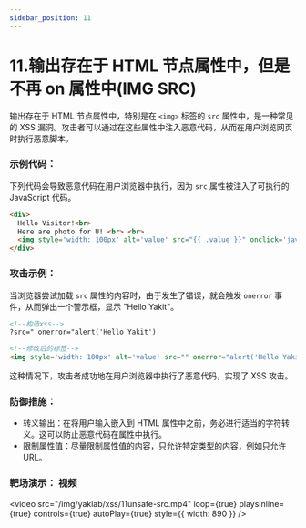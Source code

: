 ```yaml
---
sidebar_position: 11
---
```


# 11.输出存在于 HTML 节点属性中，但是不再 on 属性中(IMG SRC)

输出存在于 HTML 节点属性中，特别是在 `<img>` 标签的 `src` 属性中，是一种常见的 XSS 漏洞。攻击者可以通过在这些属性中注入恶意代码，从而在用户浏览网页时执行恶意脚本。

### 示例代码：

下列代码会导致恶意代码在用户浏览器中执行，因为 `src` 属性被注入了可执行的 JavaScript 代码。

```HTML
<div>
  Hello Visitor!<br>
  Here are photo for U! <br> <br>
  <img style='width: 100px' alt='value' src="{{ .value }}" onclick='javascript:alert("Welcome CLICK ME!")'/>
</div>
```

### 攻击示例：

当浏览器尝试加载 `src` 属性的内容时，由于发生了错误，就会触发 `onerror` 事件，从而弹出一个警示框，显示 "Hello Yakit"。

```HTML
<!--构造xss-->
?src=" onerror="alert('Hello Yakit')

<!--修改后的标签-->
<img style='width: 100px' alt='value' src="" onerror="alert('Hello Yakit')" ...../>
```

这种情况下，攻击者成功地在用户浏览器中执行了恶意代码，实现了 XSS 攻击。

### 防御措施：

- 转义输出：在将用户输入嵌入到 HTML 属性中之前，务必进行适当的字符转义。这可以防止恶意代码在属性中执行。
- 限制属性值：尽量限制属性值的内容，只允许特定类型的内容，例如只允许 URL。

### 靶场演示： 视频

<video
  src="/img/yaklab/xss/11unsafe-src.mp4"
  loop={true}
  playsInline={true}
  controls={true}
  autoPlay={true}
  style={{ width: 890 }}
/>
